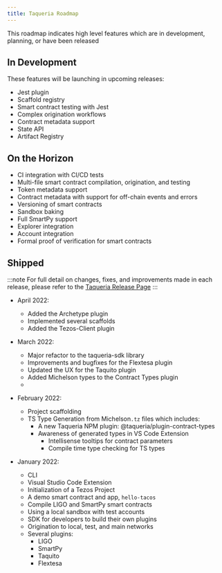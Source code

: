 ```yaml
---
title: Taqueria Roadmap
---
```


 This roadmap indicates high level features which are in development, planning, or have been released

## In Development

These features will be launching in upcoming releases:
- Jest plugin
- Scaffold registry
- Smart contract testing with Jest
- Complex origination workflows 
- Contract metadata support
- State API
- Artifact Registry

## On the Horizon
- CI integration with CI/CD tests
- Multi-file smart contract compilation, origination, and testing
- Token metadata support
- Contract metadata with support for off-chain events and errors
- Versioning of smart contracts
- Sandbox baking
- Full SmartPy support
- Explorer integration
- Account integration
- Formal proof of verification for smart contracts

## Shipped

:::note
For full detail on changes, fixes, and improvements made in each release, please refer to the [Taqueria Release Page](https://github.com/ecadlabs/taqueria/releases)
:::

- April 2022:
  - Added the Archetype plugin
  - Implemented several scaffolds
  - Added the Tezos-Client plugin

- March 2022:
  - Major refactor to the taqueria-sdk library
  - Improvements and bugfixes for the Flextesa plugin
  - Updated the UX for the Taquito plugin
  - Added Michelson types to the Contract Types plugin
  - 

- February 2022:
  - Project scaffolding
  - TS Type Generation from Michelson`.tz` files which includes:
    - A new Taqueria NPM plugin: @taqueria/plugin-contract-types
    - Awareness of generated types in VS Code Extension
      - Intellisense tooltips for contract parameters
      - Compile time type checking for TS types 


- January 2022:
  - CLI
  - Visual Studio Code Extension
  - Initialization of a Tezos Project
  - A demo smart contract and app, `hello-tacos`
  - Compile LIGO and SmartPy smart contracts
  - Using a local sandbox with test accounts
  - SDK for developers to build their own plugins
  - Origination to local, test, and main networks
  - Several plugins:
    - LIGO
    - SmartPy
    - Taquito
    - Flextesa
